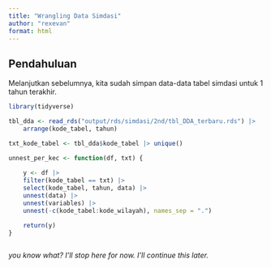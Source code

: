 ```yaml
---
title: "Wrangling Data Simdasi"
author: "rexevan"
format: html
---
```


## Pendahuluan 

Melanjutkan sebelumnya, kita sudah simpan data-data tabel simdasi untuk 1 tahun terakhir.

```r
library(tidyverse)

tbl_dda <- read_rds("output/rds/simdasi/2nd/tbl_DDA_terbaru.rds") |>
    arrange(kode_tabel, tahun)

txt_kode_tabel <- tbl_dda$kode_tabel |> unique()
```

```r

unnest_per_kec <- function(df, txt) {
    
    y <- df |> 
    filter(kode_tabel == txt) |>
    select(kode_tabel, tahun, data) |>
    unnest(data) |>
    unnest(variables) |>
    unnest(-c(kode_tabel:kode_wilayah), names_sep = ".")

    return(y)
}



```

*you know what? I'll stop here for now. I'll continue this later.* 









